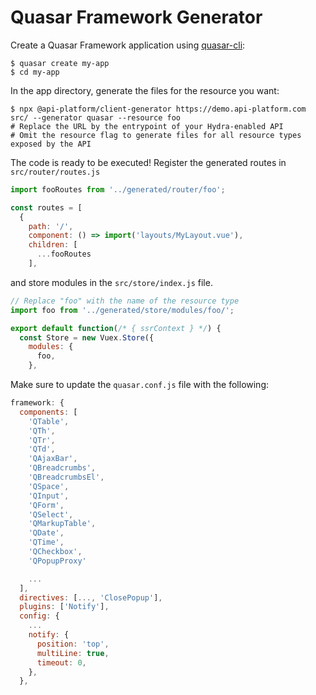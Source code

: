 # Quasar Framework Generator

Create a Quasar Framework application using
[quasar-cli](https://quasar.dev/quasar-cli/installation):

    $ quasar create my-app
    $ cd my-app

In the app directory, generate the files for the resource you want:

    $ npx @api-platform/client-generator https://demo.api-platform.com src/ --generator quasar --resource foo
    # Replace the URL by the entrypoint of your Hydra-enabled API
    # Omit the resource flag to generate files for all resource types exposed by the API

The code is ready to be executed! Register the generated routes in `src/router/routes.js`

```javascript
import fooRoutes from '../generated/router/foo';

const routes = [
  {
    path: '/',
    component: () => import('layouts/MyLayout.vue'),
    children: [
      ...fooRoutes
    ],

```

and store modules in the `src/store/index.js` file.

```javascript
// Replace "foo" with the name of the resource type
import foo from '../generated/store/modules/foo/';

export default function(/* { ssrContext } */) {
  const Store = new Vuex.Store({
    modules: {
      foo,
    },

```

Make sure to update the `quasar.conf.js` file with the following:

```javascript
framework: {
  components: [
    'QTable',
    'QTh',
    'QTr',
    'QTd',
    'QAjaxBar',
    'QBreadcrumbs',
    'QBreadcrumbsEl',
    'QSpace',
    'QInput',
    'QForm',
    'QSelect',
    'QMarkupTable',
    'QDate',
    'QTime',
    'QCheckbox',
    'QPopupProxy'

    ...
  ],
  directives: [..., 'ClosePopup'],
  plugins: ['Notify'],
  config: {
    ...
    notify: {
      position: 'top',
      multiLine: true,
      timeout: 0,
    },
  },
```
